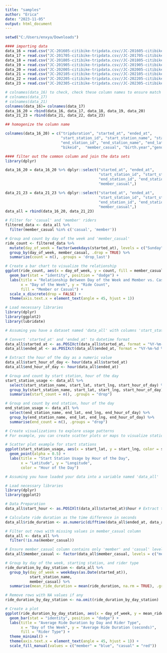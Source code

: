 ---
title: "samples"
author: "Erica"
date: "2023-11-05"
output: html_document
---

```{r}
setwd("C:/Users/enxya/Downloads")

#### importing data
data_16 = read.csv("JC-201605-citibike-tripdata.csv//JC-201605-citibike-tripdata.csv")
data_17 = read.csv("JC-201705-citibike-tripdata.csv//JC-201705-citibike-tripdata.csv")
data_18 = read.csv("JC-201805-citibike-tripdata.csv//JC-201805-citibike-tripdata.csv")
data_19 = read.csv("JC-201905-citibike-tripdata.csv//JC-201905-citibike-tripdata.csv")
data_20 = read.csv("JC-202005-citibike-tripdata.csv//JC-202005-citibike-tripdata.csv")
data_21 = read.csv("JC-202105-citibike-tripdata.csv//JC-202105-citibike-tripdata.csv")
data_22 = read.csv("JC-202205-citibike-tripdata.csv//JC-202205-citibike-tripdata.csv")
data_23 = read.csv("JC-202305-citibike-tripdata.csv//JC-202305-citibike-tripdata.csv")

# colnames(data_16) to check, check these column names to ensure match then bind will work
# colnames(data_17) 
# colnames(data_21)
colnames(data_16)= colnames(data_17)
data_16_20 = rbind(data_16, data_17, data_18, data_19, data_20)
data_21_23 = rbind(data_21, data_22, data_23)

## homogenize the column name

colnames(data_16_20) = c("tripduration", "started_at", "ended_at", 
                         "start_station_id", "start_station_name", "start_lat", "start_lng",
                         "end_station_id", "end_station_name", "end_lat", "end_lng", 
                         "bikeid",  "member_casual", "birth.year","gender" )

#### filter out the common column and join the data sets
library(dplyr)

data_16_20 = data_16_20 %>% dplyr::select("started_at", "ended_at", 
                                          "start_station_id", "start_station_name", "start_lat", "start_lng",
                                          "end_station_id", "end_station_name", "end_lat", "end_lng", 
                                          "member_casual",)

data_21_23 = data_21_23 %>% dplyr::select("started_at", "ended_at", 
                                          "start_station_id", "start_station_name", "start_lat", "start_lng",
                                          "end_station_id", "end_station_name", "end_lat", "end_lng", 
                                          "member_casual",)
data_all = rbind(data_16_20, data_21_23)

```
```{r}

# Filter for 'casual' and 'member' riders
filtered_data <- data_all %>%
  filter(member_casual %in% c('casual', 'member'))

# Group and count by day of the week and 'member_casual'
ride_count <- filtered_data %>%
  mutate(day_of_week = factor(weekdays(started_at), levels = c("Sunday", "Monday", "Tuesday", "Wednesday", "Thursday", "Friday", "Saturday"))) %>%
  group_by(day_of_week, member_casual, .drop = TRUE) %>%
  summarize(count = n(), .groups = 'drop_last')

# Create a bar chart to visualize the relationship
ggplot(ride_count, aes(x = day_of_week, y = count, fill = member_casual)) +
  geom_bar(stat = "identity", position = "dodge") +
  labs(title = "Relationship Between Day of the Week and Member vs. Casual Rides",
       x = "Day of the Week", y = "Ride Count",
       fill = "Member or Casual") +
  scale_x_discrete(drop = FALSE) +
  theme(axis.text.x = element_text(angle = 45, hjust = 1))

```
```{r}

# Load necessary libraries
library(dplyr)
library(ggplot2)
library(lubridate)

# Assuming you have a dataset named 'data_all' with columns 'start_station_name', 'end_station_name', 'start_lat', 'start_lng', 'end_lat', 'end_lng', 'started_at', and 'ended_at'

# Convert 'started_at' and 'ended_at' to datetime format
data_all$started_at <- as.POSIXct(data_all$started_at, format = "%Y-%m-%d %H:%M:%S")
data_all$ended_at <- as.POSIXct(data_all$ended_at, format = "%Y-%m-%d %H:%M:%S")

# Extract the hour of the day as a numeric value
data_all$start_hour_of_day <- hour(data_all$started_at)
data_all$end_hour_of_day <- hour(data_all$ended_at)

# Group and count by start station, hour of the day
start_station_usage <- data_all %>%
  select(start_station_name, start_lat, start_lng, start_hour_of_day) %>%
  group_by(start_station_name, start_lat, start_lng, start_hour_of_day) %>%
  summarise(start_count = n(), .groups = "drop")

# Group and count by end station, hour of the day
end_station_usage <- data_all %>%
  select(end_station_name, end_lat, end_lng, end_hour_of_day) %>%
  group_by(end_station_name, end_lat, end_lng, end_hour_of_day) %>%
  summarise(end_count = n(), .groups = "drop")

# Create visualizations to explore usage patterns
# For example, you can create scatter plots or maps to visualize station usage patterns based on geographic coordinates and times of the day.

# Scatter plot example for start stations
ggplot(start_station_usage, aes(x = start_lat, y = start_lng, color = start_hour_of_day)) +
  geom_point(alpha = 0.5) +
  labs(title = "Start Station Usage by Hour of the Day",
       x = "Latitude", y = "Longitude",
       color = "Hour of the Day")
```

```{r}
# Assuming you have loaded your data into a variable named 'data_all'

# Load necessary libraries
library(dplyr)
library(ggplot2)

# Data Preparation
data_all$start_hour <- as.POSIXlt(data_all$started_at)$hour # Extract the hour from 'started_at' timestamp

# Calculate ride duration as the time difference in seconds
data_all$ride_duration <- as.numeric(difftime(data_all$ended_at, data_all$started_at, units = "secs"))

# Filter out rows with missing values in member_casual column
data_all <- data_all %>% 
  filter(!is.na(member_casual))

# Ensure member_casual column contains only 'member' and 'casual' levels
data_all$member_casual <- factor(data_all$member_casual, levels = c("member", "casual"))

# Group by day of the week, starting station, and rider type
ride_duration_by_day_station <- data_all %>%
  group_by(day_of_week = weekdays(as.Date(started_at)), 
           start_station_name, 
           member_casual) %>%
  summarise(mean_ride_duration = mean(ride_duration, na.rm = TRUE), .groups = "drop")

# Remove rows with NA values if any
ride_duration_by_day_station <- na.omit(ride_duration_by_day_station)

# Create a plot
ggplot(ride_duration_by_day_station, aes(x = day_of_week, y = mean_ride_duration, fill = member_casual)) +
  geom_bar(stat = "identity", position = "dodge") +
  labs(title = "Average Ride Duration by Day and Rider Type",
       x = "Day of the Week", y = "Average Ride Duration (seconds)",
       fill = "Rider Type") +
  theme_minimal() +
  theme(axis.text.x = element_text(angle = 45, hjust = 1)) +
  scale_fill_manual(values = c("member" = "blue", "casual" = "red"))

```